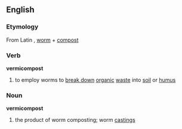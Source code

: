 ==English==

===Etymology===
From Latin <!--and here, please--> , [[worm]] + [[compost]]

===Verb===
'''vermicompost'''
#to employ worms to [[break down]] [[organic]] [[waste]] into [[soil]] or [[humus]]

===Noun===
'''vermicompost'''
{{wikipedia}}
#the product of worm composting; worm [[castings]]
